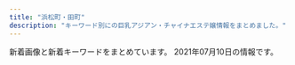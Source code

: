 ```yaml
---
title: "浜松町・田町"
description: "キーワード別にの巨乳アジアン・チャイナエステ嬢情報をまとめました。"
---
```


新着画像と新着キーワードをまとめています。
2021年07月10日の情報です。

<DmmAffiliateIns />
<KeywordTable
  shops={
    [
    {
        "img_links": [
            "http://melpomene-est.biz/images/r3.jpg",
            "http://melpomene-est.biz/images/b5.jpg",
            "http://melpomene-est.biz/images/b2.jpg",
            "http://melpomene-est.biz/images/cg09.jpg",
            "http://melpomene-est.biz/images/b6.jpg",
            "http://melpomene-est.biz/images/cg03.jpg",
            "http://melpomene-est.biz/images/ac4.jpg",
            "http://melpomene-est.biz/images/cg06.jpg",
            "http://melpomene-est.biz/images/rosel.png",
            "http://melpomene-est.biz/images/cg05.jpg",
            "http://melpomene-est.biz/images/ac1.jpg",
            "http://melpomene-est.biz/images/r1.jpg",
            "http://melpomene-est.biz/images/ac3.jpg",
            "http://melpomene-est.biz/images/kan.jpg",
            "http://melpomene-est.biz/images/r2.jpg",
            "http://melpomene-est.biz/images/r6.jpg",
            "http://melpomene-est.biz/images/b3.jpg",
            "http://melpomene-est.biz/images/roser.png",
            "http://melpomene-est.biz/images/qrc.png",
            "http://melpomene-est.biz/images/b1.jpg",
            "http://melpomene-est.biz/images/b4.jpg",
            "http://melpomene-est.biz/images/cg08.jpg",
            "http://melpomene-est.biz/images/cg02.jpg",
            "http://melpomene-est.biz/images/r5.jpg",
            "http://melpomene-est.biz/images/cg01.jpg",
            "http://melpomene-est.biz/images/tel.png",
            "http://melpomene-est.biz/images/ac2.jpg",
            "http://melpomene-est.biz/images/r4.jpg"
        ],
        "station": "JR\u65b0\u6a4b\u99c5\u65e5\u6bd4\u8c37\u53e3",
        "keywords": {
            "87": 6,
            "86": 31
        },
        "url": "http://melpomene-est.biz/",
        "name": "\u30bb\u30cf\u30c8"
    },
    {
        "name": "Yuki\u2019s House",
        "station": "JR\u6d5c\u677e\u753a\u99c5\u5357\u53e3",
        "keywords": {},
        "url": "http://yukizhouse00.web.fc2.com/",
        "img_links": [
            "http://yukizhouse00.web.fc2.com/images/slider/slid1.jpg",
            "http://yukizhouse00.web.fc2.com/images/portfolio/work-3.jpg",
            "http://yukizhouse00.web.fc2.com/images/portfolio/work-6.jpg",
            "http://yukizhouse00.web.fc2.com/images/portfolio/work-4.jpg",
            "http://yukizhouse00.web.fc2.com/images/portfolio/work-5.jpg",
            "http://yukizhouse00.web.fc2.com/images/portfolio/work-2.jpg",
            "http://yukizhouse00.web.fc2.com/images/portfolio/work-1.jpg",
            "http://yukizhouse00.web.fc2.com/images/slider/slid2.jpg"
        ]
    },
    {
        "img_links": [
            "http://www.k-harunoie.info/imge/service1.jpg",
            "http://www.k-harunoie.info/imge/service2.jpg",
            "http://www.k-harunoie.info/imge/service3.jpg",
            "http://www.k-harunoie.info/imge/botton.jpg",
            "http://www.k-harunoie.info/imge/p-5.jpg",
            "http://www.k-harunoie.info/imge/int2.png",
            "http://www.k-harunoie.info/imge/ta.png",
            "http://www.k-harunoie.info/imge/s1.png",
            "http://www.k-harunoie.info/imge/tel.png",
            "http://www.k-harunoie.info/imge/p-1.jpg",
            "http://www.k-harunoie.info/imge/s0.png",
            "http://www.k-harunoie.info/imge/staff_t.jpg",
            "http://www.k-harunoie.info/imge/interior_t.jpg",
            "http://www.k-harunoie.info/imge/p-2.jpg",
            "http://www.k-harunoie.info/imge/p-4.jpg",
            "http://www.k-harunoie.info/imge/sys.png"
        ],
        "name": "\u6625\u306e\u5bb6",
        "url": "http://www.k-harunoie.info/",
        "station": "JR\u7530\u753a\u99c5\u6771\u53e3",
        "keywords": {}
    },
    {
        "keywords": {
            "F": 4,
            "E": 3,
            "C": 3,
            "D": 6
        },
        "station": "JR\u6d5c\u677e\u753a\u99c5\u5317\u53e3",
        "name": "Oriental Spa",
        "url": "https://hamamatsucho-mensesthe.com/",
        "img_links": [
            "https://hamamatsucho-mensesthe.com/images/clear.png",
            "https://hamamatsucho-mensesthe.com/room/4.jpg",
            "https://hamamatsucho-mensesthe.com/2017/10/08/ruru-s1.jpg",
            "https://hamamatsucho-mensesthe.com/staff2/wp-content/uploads/2021/06/yuki02.png",
            "https://hamamatsucho-mensesthe.com/staff2/wp-content/uploads/2021/05/mimi02.png",
            "https://hamamatsucho-mensesthe.com/menu/friend.png",
            "https://hamamatsucho-mensesthe.com/nana03.png",
            "https://hamamatsucho-mensesthe.com/staff2/wp-content/uploads/2021/07/yui01.png",
            "https://hamamatsucho-mensesthe.com/images/header3.png",
            "https://hamamatsucho-mensesthe.com/2018/06/12/yoko-s1.jpg",
            "https://hamamatsucho-mensesthe.com/room/esthe3.jpg",
            "https://hamamatsucho-mensesthe.com/staff2/wp-content/uploads/2021/06/miki01.png",
            "https://hamamatsucho-mensesthe.com/miyuki01.png",
            "https://hamamatsucho-mensesthe.com/staff/koko-l1.jpg",
            "https://hamamatsucho-mensesthe.com/room/esthe2.jpg",
            "https://hamamatsucho-mensesthe.com/button/home.png",
            "https://hamamatsucho-mensesthe.com/button/sche.png",
            "https://hamamatsucho-mensesthe.com/staff/yoko-s1.jpg",
            "https://hamamatsucho-mensesthe.com/staff2/wp-content/uploads/2021/06/hime01.png",
            "https://hamamatsucho-mensesthe.com/room/3.jpg",
            "https://hamamatsucho-mensesthe.com/images/main1.jpg",
            "https://hamamatsucho-mensesthe.com/room/2.jpg",
            "https://hamamatsucho-mensesthe.com/room/1.jpg",
            "https://hamamatsucho-mensesthe.com/staff/arisa-l1.jpg",
            "https://hamamatsucho-mensesthe.com/staff2/wp-content/uploads/2019/12/nanami02-2.png",
            "https://hamamatsucho-mensesthe.com/icon/twitter.png",
            "https://hamamatsucho-mensesthe.com/staff/yoko-l1.jpg",
            "https://hamamatsucho-mensesthe.com/staff2/wp-content/uploads/2021/06/ai01.png",
            "https://hamamatsucho-mensesthe.com/staff2/wp-content/uploads/2021/03/rina03.png",
            "https://hamamatsucho-mensesthe.com/2018/06/08/hana-s2.jpg",
            "https://hamamatsucho-mensesthe.com/staff2/wp-content/uploads/2019/12/haru-1.png",
            "https://hamamatsucho-mensesthe.com/staff2/wp-content/uploads/2021/03/miku03.png",
            "https://hamamatsucho-mensesthe.com/button/staff.png",
            "https://hamamatsucho-mensesthe.com/menu/sche.png",
            "https://hamamatsucho-mensesthe.com/staff/koko-s1.jpg",
            "https://hamamatsucho-mensesthe.com/menu/home.png",
            "https://hamamatsucho-mensesthe.com/images/main-sp.jpg",
            "https://hamamatsucho-mensesthe.com/staff/nana-s1.jpg",
            "https://hamamatsucho-mensesthe.com/room/esthe1.jpg",
            "https://hamamatsucho-mensesthe.com/2018/11/23/arisa-s1.jpg",
            "https://hamamatsucho-mensesthe.com/icon/facebook.png",
            "https://hamamatsucho-mensesthe.com/staff2/wp-content/uploads/2021/06/linko05.png",
            "https://hamamatsucho-mensesthe.com/kumi1.jpg",
            "https://hamamatsucho-mensesthe.com/staff/nana-l1.jpg",
            "https://hamamatsucho-mensesthe.com/staff2/wp-content/uploads/2020/11/siruet.png",
            "https://hamamatsucho-mensesthe.com/2018/12/21/koko-s1.jpg",
            "https://hamamatsucho-mensesthe.com/icon/google_plus.png",
            "https://hamamatsucho-mensesthe.com/2018/12/21/yuyu-s1.jpg",
            "https://hamamatsucho-mensesthe.com/kumi2.jpg",
            "https://hamamatsucho-mensesthe.com/icon/line.png",
            "https://hamamatsucho-mensesthe.com/2018/03/02/anna-s1.jpg",
            "https://hamamatsucho-mensesthe.com/images/footer-r.png",
            "https://hamamatsucho-mensesthe.com/staff/arisa-s1.jpg",
            "https://hamamatsucho-mensesthe.com/menu/gallery.png",
            "https://hamamatsucho-mensesthe.com/staff/yuyu-l1.jpg",
            "https://hamamatsucho-mensesthe.com/menu/info.png",
            "https://hamamatsucho-mensesthe.com/staff2/wp-content/uploads/2020/11/momo02.png",
            "https://hamamatsucho-mensesthe.com/images/footer-l.png",
            "https://hamamatsucho-mensesthe.com/staff/yuyu-s1.jpg"
        ]
    },
    {
        "keywords": {
            "C": 16
        },
        "url": "http://tamachi-en.link/",
        "img_links": [
            "http://tamachi-en.link/images/top.jpg",
            "http://tamachi-en.link/images/g8.jpg",
            "http://tamachi-en.link/images/new1.jpg",
            "http://tamachi-en.link/images/zi_link.png",
            "http://tamachi-en.link/images/g0.jpg",
            "http://tamachi-en.link/images/zi_staff.png",
            "http://tamachi-en.link/images/g2.jpg",
            "http://tamachi-en.link/images/g4.jpg",
            "http://tamachi-en.link/images/g5.jpg",
            "http://tamachi-en.link/images/mobile.png",
            "http://tamachi-en.link/images/g3.jpg",
            "http://tamachi-en.link/images/g6.jpg",
            "http://tamachi-en.link/images/g1.jpg",
            "http://tamachi-en.link/images/sakula.jpg"
        ],
        "name": "\u7e01",
        "station": "JR\u7530\u753a\u99c5\u6771\u53e3"
    },
    {
        "img_links": [
            "http://es-leon.link/photos/sites/45/2021/04/2021043018143110.jpg",
            "http://es-leon.link/photos/sites/45/2021/04/2021041118464285.jpg",
            "http://es-leon.link/images/nav_link07_no.png",
            "http://es-leon.link/photos/sites/45/2021/07/202107072214577.jpg",
            "http://es-leon.link/images/profile.png",
            "http://es-leon.link/photos/sites/45/2021/03/2021041002184750.jpg",
            "http://es-leon.link/photos/sites/45/2021/06/2021062907281342.jpg",
            "http://es-leon.link/photos/sites/45/2021/04/2021041118451354.jpg",
            "http://es-leon.link/images/card.png",
            "http://es-leon.link/images/guide2.png",
            "http://es-leon.link/photos/sites/45/2020/10/2020101318294854.jpg",
            "http://es-leon.link/images/slider04.jpg",
            "http://es-leon.link/photos/sites/45/2021/02/2021022813195234.jpg",
            "http://es-leon.link/photos/sites/45/2021/05/2021050801330145.jpg",
            "http://es-leon.link/photos/sites/45/2021/02/2021022815420713.jpg",
            "http://es-leon.link/photos/sites/45/2020/10/2020101404192576.jpg",
            "http://es-leon.link/images/guide7.jpg",
            "http://es-leon.link/images/nav_link05_no.png",
            "http://es-leon.link/photos/sites/45/2021/05/2021053003333110.jpg",
            "http://es-leon.link/images/guide2.jpg",
            "http://es-leon.link/images/slider03.jpg",
            "http://es-leon.link/images/pagetop.jpg",
            "http://es-leon.link/photos/sites/45/2021/02/2021022815431041.jpg",
            "http://es-leon.link/images/slider02.jpg",
            "http://es-leon.link/images/guide4.jpg",
            "http://es-leon.link/photos/sites/45/2021/03/2021031222423325.jpg",
            "http://es-leon.link/photos/sites/45/2021/05/2021052608131497.jpg",
            "http://es-leon.link/photos/sites/45/2021/07/2021070722154647.jpg",
            "http://es-leon.link/photos/sites/45/2021/02/2021022702210178.jpg",
            "http://es-leon.link/photos/sites/45/2021/06/2021062605513683.jpg",
            "http://es-leon.link/photos/sites/45/2021/02/202102281658118.jpg",
            "http://es-leon.link/images/nav_link03_no.png",
            "http://es-leon.link/images/nav_link02_no.png",
            "http://es-leon.link/images/nav_link01_no.png",
            "http://es-leon.link/images/guide3.jpg",
            "http://es-leon.link/images/lineline.png",
            "http://es-leon.link/photos/sites/45/2021/05/2021050301212645.jpg",
            "http://es-leon.link/images/slider00.jpg",
            "http://es-leon.link/photos/sites/45/2021/05/2021050416545177.jpg",
            "http://es-leon.link/images/qr.png",
            "http://es-leon.link/images/img_info.jpg",
            "http://es-leon.link/photos/sites/45/2021/02/2021021014235421.jpg",
            "http://es-leon.link/images/guide1.jpg",
            "http://es-leon.link/photos/sites/45/2021/05/2021050416550882.jpg",
            "http://es-leon.link/images/header.png",
            "http://es-leon.link/photos/sites/45/2020/10/2020100103284496.jpg",
            "http://es-leon.link/photos/sites/45/2021/06/2021061018070213.jpg",
            "http://es-leon.link/photos/sites/45/2021/06/2021062804513224.jpg",
            "http://es-leon.link/photos/sites/45/2020/10/2020101318300043.jpg",
            "http://es-leon.link/photos/sites/45/2021/05/2021052608061121.jpg",
            "http://es-leon.link/photos/sites/45/2021/02/2021022813203297.jpg",
            "http://es-leon.link/photos/sites/45/2021/04/2021043013393443.jpg",
            "http://es-leon.link/photos/sites/45/2021/05/2021050617464464.jpg",
            "http://es-leon.link/photos/sites/45/2021/05/2021053003331795.jpg",
            "http://es-leon.link/photos/sites/45/2021/06/202106280451406.jpg",
            "http://es-leon.link/images/guide1.png",
            "http://es-leon.link/photos/sites/45/2021/05/2021052608044541.jpg",
            "http://es-leon.link/images/guide8.jpg",
            "http://es-leon.link/photos/sites/45/2020/10/202010010328436.jpg",
            "http://es-leon.link/photos/sites/45/2021/05/2021050801322582.jpg",
            "http://es-leon.link/images/guide5.jpg",
            "http://es-leon.link/images/nav_link04_no.png",
            "http://es-leon.link/images/guide6.jpg",
            "http://es-leon.link/images/nav_link06_no.png",
            "http://es-leon.link/photos/sites/45/2021/05/2021050801323975.jpg",
            "http://es-leon.link/photos/sites/45/2021/04/2021043013395329.jpg",
            "http://es-leon.link/images/slider01.jpg",
            "http://es-leon.link/photos/sites/45/2021/03/2021031222420647.jpg",
            "http://es-leon.link/photos/sites/45/2021/04/2021043013400012.jpg"
        ],
        "station": "JR\u65b0\u6a4b\u99c5\u70cf\u68ee\u53e3",
        "name": "LEON",
        "keywords": {
            "\u80f8": 1,
            "88": 10,
            "92": 5,
            "86": 4,
            "85": 10,
            "90": 2,
            "84": 9
        },
        "url": "http://es-leon.link/"
    },
    {
        "keywords": {
            "E": 9,
            "F": 1,
            "\u4e73": 2,
            "D": 8,
            "\u80f8": 2,
            "\u30bb\u30af\u30b7\u30fc": 21
        },
        "img_links": [
            "https://aroma-queen.work/images/st/st_mayumi_1.jpg",
            "https://aroma-queen.work/images/st/st_20_1.jpg",
            "https://aroma-queen.work/images/st/st_get_3.jpg",
            "https://aroma-queen.work/images/st/st_cindy.jpg",
            "https://aroma-queen.work/images/top2.png",
            "https://aroma-queen.work/images/st/st_ai_1.jpg",
            "https://aroma-queen.work/images/st/st_koko_1.jpg",
            "https://aroma-queen.work/images/st/st_joy.jpg",
            "https://aroma-queen.work/images/st/st_mirror_3.jpg",
            "https://aroma-queen.work/images/st/st_dan_1.jpg",
            "https://aroma-queen.work/images/top_campaign_dec.jpg",
            "https://aroma-queen.work/images/st/st_chiba_2.jpg",
            "https://aroma-queen.work/images/st/st_shizuka_1.jpg",
            "https://aroma-queen.work/images/st/st_19.jpg",
            "https://aroma-queen.work/images/st/st_17.jpg",
            "https://aroma-queen.work/images/st/st_mirror_2.jpg",
            "https://aroma-queen.work/images/st/st_jasmine_1.jpg",
            "https://aroma-queen.work/images/st/st_kei.jpg",
            "https://aroma-queen.work/images/st/st_5_2.jpg",
            "https://aroma-queen.work/images/st/st_hara3.jpg",
            "https://aroma-queen.work/images/st/st_mimi_1.jpg",
            "https://aroma-queen.work/images/st/st_ami_2.jpg",
            "https://aroma-queen.work/images/st/st_kiki2.jpg",
            "https://aroma-queen.work/images/st/st_rena_2.jpg",
            "https://aroma-queen.work/images/st/st_rei_3.jpg",
            "https://aroma-queen.work/images/st/st_13.jpg",
            "https://aroma-queen.work/images/st/st_angel_1.jpg",
            "https://aroma-queen.work/images/st/st_yuri_3.jpg",
            "https://aroma-queen.work/images/st/st_min_2.jpg",
            "https://aroma-queen.work/images/st/st_pink_3.jpg",
            "https://aroma-queen.work/images/st/st_nanako.jpg",
            "https://aroma-queen.work/images/st/st_nina_3.jpg",
            "https://aroma-queen.work/images/st/st_maya_1.jpg",
            "https://aroma-queen.work/images/st/st_dan_2.jpg",
            "https://aroma-queen.work/images/st/st_aiko_2.jpg",
            "https://aroma-queen.work/images/st/st_emi.jpg",
            "https://aroma-queen.work/images/st/st_mai_1.jpg",
            "https://aroma-queen.work/images/st/st_kou1.jpg",
            "https://aroma-queen.work/images/st/st_18.jpg",
            "https://aroma-queen.work/images/st/st_ai1.jpg",
            "https://aroma-queen.work/images/st/st_emi_1.jpg",
            "https://aroma-queen.work/images/st/st_koy_2.jpg",
            "https://aroma-queen.work/images/st/st_eri.jpg",
            "https://aroma-queen.work/images/st/st_angel_3.jpg",
            "https://aroma-queen.work/images/st/st_aya.jpg",
            "https://aroma-queen.work/images/st/st_joy_3.jpg",
            "https://aroma-queen.work/images/st/st_party_2.jpg",
            "https://aroma-queen.work/images/st/st_rei.jpg",
            "https://aroma-queen.work/images/st/st_miki.jpg",
            "https://aroma-queen.work/images/st/st_kaori_1.jpg",
            "https://aroma-queen.work/images/st/st_huxa.jpg",
            "https://aroma-queen.work/images/st/st_joy_1.jpg",
            "https://aroma-queen.work/images/st/st_rinda_2.jpg",
            "https://aroma-queen.work/images/st/st_four1.jpg",
            "https://aroma-queen.work/images/st/st_anan.jpg",
            "https://aroma-queen.work/images/st/st_yuyu.jpg",
            "https://aroma-queen.work/images/st/st_22.jpg",
            "https://aroma-queen.work/images/st/st_saya_1.jpg",
            "https://aroma-queen.work/images/st/st_.jpg",
            "https://aroma-queen.work/images/st/st_10_1.jpg",
            "https://aroma-queen.work/images/st/st_yuri_2.jpg",
            "https://aroma-queen.work/images/st/st_nan.jpg",
            "https://aroma-queen.work/images/st/st_nana.jpg",
            "https://aroma-queen.work/images/st/st_kou2.jpg",
            "https://aroma-queen.work/images/st/st_gei.jpg",
            "https://aroma-queen.work/images/st/st_sakura_1.jpg",
            "https://aroma-queen.work/images/st/st_nuna3.jpg",
            "https://aroma-queen.work/images/st/st_min_4.jpg",
            "https://aroma-queen.work/images/st/st_cake_1.jpg",
            "https://aroma-queen.work/images/st/st_joy_2.jpg",
            "https://aroma-queen.work/images/st/st_hara.jpg",
            "https://aroma-queen.work/images/st/st_aiko_1.jpg",
            "https://aroma-queen.work/images/st/st_eiri.jpg",
            "https://aroma-queen.work/images/st/st_21.jpg",
            "https://aroma-queen.work/images/st/st_nuna.jpg",
            "https://aroma-queen.work/images/st/st_rei_2.jpg",
            "https://aroma-queen.work/images/st/st_hana_1.jpg",
            "https://aroma-queen.work/images/st/st_chiba_1.jpg",
            "https://aroma-queen.work/images/st/st_chiba_4.jpg",
            "https://aroma-queen.work/images/st/st_aya_1.jpg",
            "https://aroma-queen.work/images/st/st_ou_3.jpg",
            "https://aroma-queen.work/images/st/st_nori.jpg",
            "https://aroma-queen.work/images/top_campaign_spring.jpg",
            "https://aroma-queen.work/images/st/st_ou_1.jpg",
            "https://aroma-queen.work/images/st/st_ryuu_2.jpg",
            "https://aroma-queen.work/images/st/st_14_1.jpg",
            "https://aroma-queen.work/images/st/st_pink_1.jpg",
            "https://aroma-queen.work/images/st/st_nami_1.jpg",
            "https://aroma-queen.work/images/st/st_coco_1.jpg",
            "https://aroma-queen.work/images/st/st_saya_0.jpg",
            "https://aroma-queen.work/images/st/st_sayuri_1.jpg",
            "https://aroma-queen.work/images/st/st_jj_1.jpg",
            "https://aroma-queen.work/images/st/st_nana_1.jpg",
            "https://aroma-queen.work/images/st/st_honey_1.jpg",
            "https://aroma-queen.work/images/st/st_risa_1.jpg",
            "https://aroma-queen.work/images/st/st_rinda_1.jpg",
            "https://aroma-queen.work/images/st/st_yuri.jpg",
            "https://aroma-queen.work/images/st/st_5_3.jpg",
            "https://aroma-queen.work/images/st/st_kaori_2.jpg",
            "https://aroma-queen.work/images/st/st_20.jpg",
            "https://aroma-queen.work/images/top.png",
            "https://aroma-queen.work/images/st/st_rinda_6.jpg",
            "https://aroma-queen.work/images/st/st_minto_1.jpg",
            "https://aroma-queen.work/images/st/st_25.jpg",
            "https://aroma-queen.work/images/week_campaign.jpg",
            "https://aroma-queen.work/images/st/st_koko.jpg",
            "https://aroma-queen.work/images/st/st_lucy_3.jpg",
            "https://aroma-queen.work/images/st/st_16_1.jpg",
            "https://aroma-queen.work/images/st/st_kiki_1.jpg",
            "https://aroma-queen.work/images/st/st_mayumi_2.jpg",
            "https://aroma-queen.work/images/st/st_ai.jpg",
            "https://aroma-queen.work/images/st/st_5_1.jpg",
            "https://aroma-queen.work/images/st/st_nanako3.jpg",
            "https://aroma-queen.work/images/st/st_bibi_1.jpg",
            "https://aroma-queen.work/images/st/st_yumi.jpg",
            "https://aroma-queen.work/images/st/st_jerry.jpg",
            "https://aroma-queen.work/images/st/st_7_1.jpg",
            "https://aroma-queen.work/images/st/st_bibi.jpg",
            "https://aroma-queen.work/images/st/st_aigo.jpg",
            "https://aroma-queen.work/images/st/st_maria.jpg",
            "https://aroma-queen.work/images/st/st_nanako2.jpg",
            "https://aroma-queen.work/images/st/st_risa_2.jpg",
            "https://aroma-queen.work/images/st/st_hana_2.jpg",
            "https://aroma-queen.work/images/st/st_maisy.jpg",
            "https://aroma-queen.work/images/st/st_sofea_2.jpg",
            "https://aroma-queen.work/images/st/st_pink_2.jpg",
            "https://aroma-queen.work/images/st/st_angel_2.jpg",
            "https://aroma-queen.work/images/st/st_bibi_2.jpg"
        ],
        "url": "https://aroma-queen.work/",
        "station": "JR\u65b0\u6a4b\u99c5\u70cf\u68ee\u53e3",
        "name": "Aroma Coco8"
    },
    {
        "station": "\u5185\u5e78\u753a\u99c5A3",
        "keywords": {},
        "img_links": [
            "http://romantic-est.info/img/line1.jpg",
            "http://romantic-est.info/img/topimg1.jpg",
            "http://romantic-est.info/img/cg071.jpg",
            "http://romantic-est.info/img/line.jpg",
            "http://romantic-est.info/img/cg03.jpg",
            "http://romantic-est.info/img/r4.jpg",
            "http://romantic-est.info/img/rec00.jpg",
            "https://s-este.jp/img/common/freebanner/200_40.png",
            "http://romantic-est.info/img/cg031.jpg",
            "http://romantic-est.info/img/r3.jpg",
            "http://romantic-est.info/img/cg07.jpg",
            "https://www.est-tatsujin.jp/theme/esthe_no_tatsujin_front/banner/estbnr_s2_200x40.jpg",
            "http://romantic-est.info/img/cg09.jpg",
            "http://romantic-est.info/img/cg091.jpg",
            "http://romantic-est.info/img/r2.jpg",
            "http://romantic-est.info/link/menlog.jpg",
            "http://romantic-est.info/img/cg111.jpg",
            "http://romantic-est.info/img/kan.jpg",
            "http://romantic-est.info/img/cg11.jpg",
            "http://romantic-est.info/img/r5.jpg",
            "http://romantic-est.info/img/cg06.jpg",
            "http://romantic-est.info/img/cg061.jpg",
            "http://romantic-est.info/img/topimg.jpg",
            "http://romantic-est.info/img/r1.jpg"
        ],
        "name": "\u30ab\u30b5\u30d6\u30e9\u30f3\u30ab",
        "url": "http://romantic-est.info/"
    },
    {
        "station": "JR\u6d5c\u677e\u753a\u99c5\u5357\u53e3",
        "name": "\u6c34\u7121\u6708\uff5e\u307f\u306a\u3065\u304d\uff5e",
        "keywords": {
            "86": 4,
            "85": 4,
            "90": 4,
            "83": 4,
            "87": 4
        },
        "img_links": [
            "https://minazuki-tokyo.com/wp-content/uploads/2021/02/yuyu.png",
            "https://minazuki-tokyo.com/wp-content/uploads/2021/02/t04.png",
            "https://minazuki-tokyo.com/wp-content/uploads/2020/11/photo01.png",
            "https://minazuki-tokyo.com/wp-content/uploads/2021/02/price.png",
            "https://minazuki-tokyo.com/wp-content/uploads/2021/02/ayu.png",
            "https://minazuki-tokyo.com/wp-content/uploads/2021/02/sm03.png",
            "https://minazuki-tokyo.com/wp-content/uploads/2021/02/cam.png",
            "https://minazuki-tokyo.com/wp-content/uploads/2021/02/t02.png",
            "https://minazuki-tokyo.com/wp-content/uploads/2021/02/t01.png",
            "https://minazuki-tokyo.com/wp-content/uploads/2020/11/photo02.png",
            "https://minazuki-tokyo.com/wp-content/uploads/2020/11/photo03.png",
            "https://minazuki-tokyo.com/wp-content/uploads/2021/02/haru.jpg",
            "https://minazuki-tokyo.com/wp-content/uploads/2021/02/t06.png",
            "https://minazuki-tokyo.com/wp-content/uploads/2021/02/sm02.png",
            "https://minazuki-tokyo.com/wp-content/uploads/2020/11/photo04.png",
            "https://minazuki-tokyo.com/wp-content/uploads/2021/02/yumi.png",
            "https://minazuki-tokyo.com/wp-content/uploads/2021/02/sm01.png",
            "https://minazuki-tokyo.com/wp-content/uploads/2021/02/t03.png",
            "https://minazuki-tokyo.com/wp-content/uploads/2021/02/top2.png",
            "https://minazuki-tokyo.com/wp-content/uploads/2020/11/photo05.png",
            "https://minazuki-tokyo.com/wp-content/uploads/2021/02/yuyu2.jpg",
            "https://minazuki-tokyo.com/wp-content/uploads/2021/02/t07.png",
            "https://minazuki-tokyo.com/wp-content/uploads/2021/02/sm04.png",
            "https://minazuki-tokyo.com/wp-content/uploads/2021/02/yumi.jpg",
            "https://minazuki-tokyo.com/wp-content/uploads/2021/02/koyuri-1.jpg",
            "https://minazuki-tokyo.com/wp-content/uploads/2021/03/top10.png",
            "https://minazuki-tokyo.com/wp-content/uploads/2021/02/ayu.jpg",
            "https://minazuki-tokyo.com/wp-content/uploads/2021/02/t08.png",
            "https://minazuki-tokyo.com/wp-content/uploads/2021/02/koyuri.png",
            "https://minazuki-tokyo.com/wp-content/uploads/2021/02/top1.png",
            "https://minazuki-tokyo.com/wp-content/uploads/2021/02/2-09.png",
            "https://minazuki-tokyo.com/wp-content/uploads/2021/02/t05.png",
            "https://minazuki-tokyo.com/wp-content/uploads/2021/02/haru.png"
        ],
        "url": "https://minazuki-tokyo.com/"
    },
    {
        "url": "http://body-heal.net/",
        "name": "Tami",
        "keywords": {
            "84": 4,
            "88": 10,
            "87": 6,
            "E": 6,
            "85": 4
        },
        "img_links": [
            "http://body-heal.net/staffPhoto/b20190120201033.jpg",
            "http://body-heal.net/uploadfiles/images/campaignBodyHealNet.jpg",
            "http://body-heal.net/js/sliderLine/slide_prev.png",
            "http://body-heal.net/staffPhoto/b20190608220420.jpg",
            "http://body-heal.net/staffPhoto/b20190117105438.jpg",
            "http://body-heal.net/staffPhoto/b20190608222039.jpg",
            "http://body-heal.net/js/sliderLine/slide_next.png",
            "http://body-heal.net/images/access/01.jpg",
            "http://body-heal.net/staffPhoto/b20190218130854.jpg",
            "http://body-heal.net/staffPhoto/b20180926231950.jpg",
            "http://body-heal.net/staffPhoto/b20180721035111.jpg",
            "http://body-heal.net/images/store/05.jpg",
            "http://body-heal.net/images/store/06.jpg",
            "http://body-heal.net/images/store/01.jpg",
            "http://body-heal.net/images/access/04.jpg",
            "http://body-heal.net/images/access/03.jpg",
            "http://body-heal.net/images/access/05.jpg",
            "http://body-heal.net/images/access/02.jpg",
            "http://body-heal.net/images/store/04.jpg",
            "http://body-heal.net/images/show.jpg"
        ],
        "station": "JR\u7530\u753a\u99c5\u4e09\u7530\u53e3"
    },
    {
        "img_links": [
            "http://www.es-tokyo.link/img/ami1.jpg",
            "http://www.es-tokyo.link/img/kaori1.jpg",
            "http://www.es-tokyo.link/images/23.jpg",
            "http://www.es-tokyo.link/images/9.jpg",
            "http://www.es-tokyo.link/images/tel.jpg",
            "http://www.es-tokyo.link/img/emili1.jpg",
            "http://www.es-tokyo.link/img/mayu1.jpg",
            "http://www.es-tokyo.link/img/minami1.jpg",
            "http://www.es-tokyo.link/images/sys2.jpg",
            "http://www.es-tokyo.link/images/19.jpg",
            "http://www.es-tokyo.link/images/27.jpg",
            "http://www.es-tokyo.link/images/interior_t.jpg",
            "http://www.es-tokyo.link/images/head.jpg",
            "http://www.es-tokyo.link/img/suzu1.jpg",
            "http://www.es-tokyo.link/images/32.jpg",
            "http://www.es-tokyo.link/img/erin1.jpg",
            "http://www.es-tokyo.link/images/5.jpg",
            "http://www.es-tokyo.link/images/staff_t.jpg",
            "http://www.es-tokyo.link/img/momoko1.jpg",
            "http://www.es-tokyo.link/img/izumi1.jpg",
            "http://www.es-tokyo.link/images/s1.png",
            "http://www.es-tokyo.link/img/rin1.jpg",
            "http://www.es-tokyo.link/images/24.jpg",
            "http://www.es-tokyo.link/images/news.jpg",
            "http://www.es-tokyo.link/images/sys1.jpg",
            "http://www.es-tokyo.link/images/newface.jpg",
            "http://www.es-tokyo.link/images/3.jpg",
            "http://www.es-tokyo.link/images/31.jpg",
            "http://www.es-tokyo.link/images/b1.jpg",
            "http://www.es-tokyo.link/images/28.jpg",
            "http://www.es-tokyo.link/images/22.jpg",
            "http://www.es-tokyo.link/img/yui1.jpg",
            "http://www.es-tokyo.link/img/erin2.jpg",
            "http://www.es-tokyo.link/img/izumi2.jpg",
            "http://www.es-tokyo.link/img/minami2.jpg",
            "http://www.es-tokyo.link/images/30.jpg",
            "http://www.es-tokyo.link/images/mobile.jpg",
            "http://www.es-tokyo.link/img/naomi1.jpg",
            "http://www.es-tokyo.link/images/b3.jpg",
            "http://www.es-tokyo.link/images/int2.jpg",
            "http://www.es-tokyo.link/images/20.jpg",
            "http://www.es-tokyo.link/img/miwa1.jpg",
            "http://www.es-tokyo.link/images/int1.jpg",
            "http://www.es-tokyo.link/images/25.jpg",
            "http://www.es-tokyo.link/images/b2.jpg",
            "http://www.es-tokyo.link/img/hikari1.jpg"
        ],
        "station": "JR\u6d5c\u677e\u753a\u99c5\u5357\u53e3",
        "name": "Pandora*\u30d1\u30f3\u30c9\u30e9",
        "keywords": {},
        "url": "http://www.es-tokyo.link"
    },
    {
        "img_links": [
            "https://static.wixstatic.com/media/c0eb72_43f5a28bd3004602b64ed4bc3095af0e~mv2.png",
            "https://static.wixstatic.com/media/c0eb72_9f57c6ba804e4a55805040f7832a3bb9~mv2.png",
            "https://static.wixstatic.com/media/c0eb72_026f8703429f4d1a93067d6664ba9e24~mv2.png",
            "https://static.wixstatic.com/media/c0eb72_068fd8e3a6034963bb1dcf1002759294~mv2.png",
            "https://static.wixstatic.com/media/c0eb72_349ce6f6faed4c09b9ec1e412ba7a370~mv2.jpg"
        ],
        "name": "\u68ee\u306e\u9999",
        "station": "JR\u7530\u753a\u99c5\u897f\u53e3",
        "keywords": {},
        "url": "https://www.morinokaori-massage.com/"
    },
    {
        "img_links": [
            "https://hamamatsucho-esthe.work/staff/riri-s1.jpg",
            "https://hamamatsucho-esthe.work/menu/info.png",
            "https://hamamatsucho-esthe.work/button/staff.png",
            "https://hamamatsucho-esthe.work/icon/twitter.png",
            "https://hamamatsucho-esthe.work/2018/09/10/sora-s1.jpg",
            "https://hamamatsucho-esthe.work/room/esthe2.jpg",
            "https://hamamatsucho-esthe.work/2020/01/05/yuki-s1.jpg",
            "https://hamamatsucho-esthe.work/staff/nana-l1.jpg",
            "https://hamamatsucho-esthe.work/2021/05/20/mimi-s1.jpg",
            "https://hamamatsucho-esthe.work/images/flower.png",
            "https://hamamatsucho-esthe.work/2018/12/26/sayaka-s1.jpg",
            "https://hamamatsucho-esthe.work/kana01.png",
            "https://hamamatsucho-esthe.work/images/clear.png",
            "https://hamamatsucho-esthe.work/2019/11/05/nanami-s1.jpg",
            "https://hamamatsucho-esthe.work/2019/05/25/riko-s1.jpg",
            "https://hamamatsucho-esthe.work/staff/mimi-s1.jpg",
            "https://hamamatsucho-esthe.work/button/blog.png",
            "https://hamamatsucho-esthe.work/staff/maki-s1.jpg",
            "https://hamamatsucho-esthe.work/staff/nana-s1.jpg",
            "https://hamamatsucho-esthe.work/2020/11/06/momo-s1.jpg",
            "https://hamamatsucho-esthe.work/2019/06/14/riri-s1.jpg",
            "https://hamamatsucho-esthe.work/staff/riri-l1.jpg",
            "https://hamamatsucho-esthe.work/2021/06/04/yuki-s1.jpg",
            "https://hamamatsucho-esthe.work/staff/yuki-l1.jpg",
            "https://hamamatsucho-esthe.work/room/esthe1.jpg",
            "https://hamamatsucho-esthe.work/images/qrcode.png",
            "https://hamamatsucho-esthe.work/menu/gallery.png",
            "https://hamamatsucho-esthe.work/staff/mimi-l1.jpg",
            "https://hamamatsucho-esthe.work/staff/maki-l1.jpg",
            "https://hamamatsucho-esthe.work/button/home.png",
            "https://hamamatsucho-esthe.work/2018/09/10/misa-s1.jpg",
            "https://hamamatsucho-esthe.work/menu/home.png",
            "https://hamamatsucho-esthe.work/icon/google_plus.png",
            "https://hamamatsucho-esthe.work/menu/blog.png",
            "https://hamamatsucho-esthe.work/images/footer-r.png",
            "https://hamamatsucho-esthe.work/icon/line.png",
            "https://hamamatsucho-esthe.work/images/main1.jpg",
            "https://hamamatsucho-esthe.work/2020/07/30/maki-s1.jpg",
            "https://hamamatsucho-esthe.work/images/main-sp.jpg",
            "https://hamamatsucho-esthe.work/room/esthe3.jpg",
            "https://hamamatsucho-esthe.work/2021/04/22/nana-s1.jpg",
            "https://hamamatsucho-esthe.work/2021/03/26/riri-s1.jpg",
            "https://hamamatsucho-esthe.work/menu/friend.png",
            "https://hamamatsucho-esthe.work/2019/05/25/koko-s1.jpg",
            "https://hamamatsucho-esthe.work/staff/yuki-s1.jpg",
            "https://hamamatsucho-esthe.work/staff/riko-s1.jpg",
            "https://hamamatsucho-esthe.work/2019/01/14/emi-s1.jpg",
            "https://hamamatsucho-esthe.work/images/footer-l.png",
            "https://hamamatsucho-esthe.work/icon/facebook.png"
        ],
        "keywords": {
            "C": 10,
            "D": 15
        },
        "name": "Artemis",
        "station": "JR\u6d5c\u677e\u753a\u99c5\u5317\u53e3",
        "url": "https://hamamatsucho-esthe.work/"
    },
    {
        "img_links": [
            "http://www.shiawasenojikan.esjp.info/files/001.jpg",
            "http://www.shiawasenojikan.esjp.info/files/009-03.jpg",
            "http://www.shiawasenojikan.esjp.info/files/010-02.jpg",
            "http://www.shiawasenojikan.esjp.info/images/int2.jpg",
            "http://www.shiawasenojikan.esjp.info/files/009-02.jpg",
            "http://www.shiawasenojikan.esjp.info/files/001-03.jpg",
            "http://www.shiawasenojikan.esjp.info/files/003.jpg",
            "http://www.shiawasenojikan.esjp.info/files/015-02.jpg",
            "http://www.shiawasenojikan.esjp.info/images/mobile.jpg",
            "http://www.shiawasenojikan.esjp.info/images/news.jpg",
            "http://www.shiawasenojikan.esjp.info/images/tel.jpg",
            "http://www.shiawasenojikan.esjp.info/files/003-02.jpg",
            "http://www.shiawasenojikan.esjp.info/files/003-03.jpg",
            "http://www.shiawasenojikan.esjp.info/images/head.jpg",
            "http://www.shiawasenojikan.esjp.info/files/015.jpg",
            "http://www.shiawasenojikan.esjp.info/files/001-02.jpg",
            "http://www.shiawasenojikan.esjp.info/images/sys3.jpg",
            "http://www.shiawasenojikan.esjp.info/files/010-03.jpg",
            "http://www.shiawasenojikan.esjp.info/files/009.jpg",
            "http://www.shiawasenojikan.esjp.info/images/staff_t.jpg",
            "http://www.shiawasenojikan.esjp.info/files/015-03.jpg",
            "http://www.shiawasenojikan.esjp.info/files/010.jpg",
            "http://www.shiawasenojikan.esjp.info/images/link_t.jpg",
            "http://www.shiawasenojikan.esjp.info/images/interior_t.jpg"
        ],
        "station": "JR\u65b0\u6a4b\u99c5\u65e5\u6bd4\u8c37\u53e3",
        "keywords": {
            "86": 1,
            "88": 1,
            "D": 5,
            "87": 3
        },
        "name": "\u5e78\u305b\u306e\u6642\u9593",
        "url": "http://www.shiawasenojikan.esjp.info/"
    },
    {
        "name": "SERA",
        "url": "https://hamamatsucho-mensesthe.net/",
        "keywords": {
            "E": 6,
            "C": 2,
            "D": 19
        },
        "img_links": [
            "https://hamamatsucho-mensesthe.net/room/room-l2.jpg",
            "https://hamamatsucho-mensesthe.net/staff/top/miyu-s1.jpg",
            "https://hamamatsucho-mensesthe.net/wp/wp-content/uploads/2020/11/urara.jpg",
            "https://hamamatsucho-mensesthe.net/wp/wp-content/uploads/2020/02/stand-by.jpg",
            "https://hamamatsucho-mensesthe.net/wp/wp-content/uploads/2021/07/rika.jpg",
            "https://hamamatsucho-mensesthe.net/wp/wp-content/uploads/2021/01/yuna-150x150.jpg",
            "https://hamamatsucho-mensesthe.net/wp/wp-content/uploads/2019/07/0677E994-1DBF-4E0E-AB70-7CA5C034B140-150x150.jpeg",
            "https://hamamatsucho-mensesthe.net/wp/wp-content/uploads/2020/10/aki-150x150.jpg",
            "https://hamamatsucho-mensesthe.net/staff/top/nao-s1.jpg",
            "https://hamamatsucho-mensesthe.net/wp/wp-content/uploads/2020/01/mitsuki.jpg",
            "https://hamamatsucho-mensesthe.net/icon/facebook.png",
            "https://hamamatsucho-mensesthe.net/staff/top/rika-s1.jpg",
            "https://hamamatsucho-mensesthe.net/wp/icon/google_plus.png",
            "https://hamamatsucho-mensesthe.net/wp/wp-content/uploads/2021/07/rika-150x150.jpg",
            "https://hamamatsucho-mensesthe.net/images/footer-l.png",
            "https://hamamatsucho-mensesthe.net/wp/wp-content/uploads/2019/07/587590BB-96D0-4887-BE26-3B1413FF7283-150x150.jpeg",
            "https://hamamatsucho-mensesthe.net/wp/images/top1.jpg",
            "https://hamamatsucho-mensesthe.net/room/room-l3.jpg",
            "https://hamamatsucho-mensesthe.net/images/flower.png",
            "https://hamamatsucho-mensesthe.net/wp/images/top3.jpg",
            "https://hamamatsucho-mensesthe.net/wp/wp-content/uploads/2021/05/yuki.jpg",
            "https://hamamatsucho-mensesthe.net/wp/images/mensesthe.jpg",
            "https://hamamatsucho-mensesthe.net/wp/wp-content/uploads/2020/08/ayaka.jpg",
            "https://hamamatsucho-mensesthe.net/room/room-l5.jpg",
            "https://hamamatsucho-mensesthe.net/staff/top/rin-s1.jpg",
            "https://hamamatsucho-mensesthe.net/staff/top/emi-s1.jpg",
            "https://hamamatsucho-mensesthe.net/icon/line.png",
            "https://hamamatsucho-mensesthe.net/images/clear.png",
            "https://hamamatsucho-mensesthe.net/staff/top/ayaka-s1.jpg",
            "https://hamamatsucho-mensesthe.net/wp/icon/line.png",
            "https://hamamatsucho-mensesthe.net/wp/wp-content/uploads/2019/10/eri-150x150.jpg",
            "https://hamamatsucho-mensesthe.net/icon/google_plus.png",
            "https://hamamatsucho-mensesthe.net/room/room-l4.jpg",
            "https://hamamatsucho-mensesthe.net/wp/icon/facebook.png",
            "https://hamamatsucho-mensesthe.net/images/footer-r.png",
            "https://hamamatsucho-mensesthe.net/wp/wp-content/uploads/2020/02/1714CAA8-3D57-4009-AB72-F5A8E6B60310.jpeg",
            "https://hamamatsucho-mensesthe.net/wp/wp-content/uploads/2020/01/misaki-l2.jpg",
            "https://hamamatsucho-mensesthe.net/wp/wp-content/uploads/2020/02/nana.jpg",
            "https://hamamatsucho-mensesthe.net/link/mens-esthe.png",
            "https://hamamatsucho-mensesthe.net/wp/images/top2.jpg",
            "https://hamamatsucho-mensesthe.net/wp/icon/twitter.png",
            "https://hamamatsucho-mensesthe.net/staff/top/aki-s1.jpg",
            "https://hamamatsucho-mensesthe.net/wp/wp-content/uploads/2021/05/yuki-s1-150x150.jpg",
            "https://hamamatsucho-mensesthe.net/staff/top/mitsuki-s1.jpg",
            "https://hamamatsucho-mensesthe.net/room/room-l1.jpg",
            "https://hamamatsucho-mensesthe.net/room/room-l6.jpg",
            "https://hamamatsucho-mensesthe.net/wp/images/clear.png",
            "https://hamamatsucho-mensesthe.net/wp/wp-content/uploads/2020/01/emi-l1.jpg",
            "https://hamamatsucho-mensesthe.net/icon/twitter.png"
        ],
        "station": "JR\u6d5c\u677e\u753a\u99c5\u5317\u53e3"
    },
    {
        "url": "http://www.himawari.mensest.com/",
        "station": "JR\u6d5c\u677e\u753a\u99c5\u5317\u53e3",
        "keywords": {
            "C": 3,
            "86": 3,
            "D": 2,
            "87": 2
        },
        "name": "\u3072\u307e\u308f\u308a",
        "img_links": [
            "http://www.himawari.mensest.com/images/s_info.jpg",
            "http://www.himawari.mensest.com/images/bj1.jpg",
            "http://www.himawari.mensest.com/images/s_staff.jpg",
            "http://www.himawari.mensest.com/images/mobile.jpg",
            "http://www.himawari.mensest.com/files/005-02.jpg",
            "http://www.himawari.mensest.com/files/003-02.jpg",
            "http://www.himawari.mensest.com/files/002.jpg",
            "http://www.himawari.mensest.com/files/002-02.jpg",
            "http://www.himawari.mensest.com/files/006.jpg",
            "http://www.himawari.mensest.com/images/bj3.jpg",
            "http://www.himawari.mensest.com/files/004.jpg",
            "http://www.himawari.mensest.com/files/006-02.jpg",
            "http://www.himawari.mensest.com/files/004-02.jpg",
            "http://www.himawari.mensest.com/images/hua.jpg",
            "http://www.himawari.mensest.com/images/s_link.jpg",
            "http://www.himawari.mensest.com/files/005.jpg",
            "http://www.himawari.mensest.com/images/s_news.jpg",
            "http://www.himawari.mensest.com/images/top.png",
            "http://www.himawari.mensest.com/files/003.jpg"
        ]
    },
    {
        "station": "JR\u65b0\u6a4b\u99c5\u70cf\u68ee\u53e3",
        "name": "\u3082\u307f\u6975",
        "url": "http://www.momigoku.mensest.com/",
        "img_links": [
            "http://www.momigoku.mensest.com/files/009-03.jpg",
            "http://www.momigoku.mensest.com/files/006-02.jpg",
            "http://www.momigoku.mensest.com/files/005.jpg",
            "http://www.momigoku.mensest.com/files/005-03.jpg",
            "http://www.momigoku.mensest.com/images/mobile.jpg",
            "http://www.momigoku.mensest.com/files/006.jpg",
            "http://www.momigoku.mensest.com/files/002.jpg",
            "http://www.momigoku.mensest.com/files/009-02.jpg",
            "http://www.momigoku.mensest.com/files/003-02.jpg",
            "http://www.momigoku.mensest.com/photo_news/upimg/6568560e4063c21661_0.jpg",
            "http://www.momigoku.mensest.com/photo_news/upimg/6504960e3d603628fe_0.jpg",
            "http://www.momigoku.mensest.com/files/007.jpg",
            "http://www.momigoku.mensest.com/files/002-02.jpg",
            "http://www.momigoku.mensest.com/files/008-03.jpg",
            "http://www.momigoku.mensest.com/files/001-02.jpg",
            "http://www.momigoku.mensest.com/photo_news/upimg/6504960e3d603628fe_1.jpg",
            "http://www.momigoku.mensest.com/files/001-03.jpg",
            "http://www.momigoku.mensest.com/files/005-02.jpg",
            "http://www.momigoku.mensest.com/images/r3.jpg",
            "http://www.momigoku.mensest.com/files/007-03.jpg",
            "http://www.momigoku.mensest.com/files/001.jpg",
            "http://www.momigoku.mensest.com/files/003.jpg",
            "http://www.momigoku.mensest.com/files/006-03.jpg",
            "http://www.momigoku.mensest.com/files/004.jpg",
            "http://www.momigoku.mensest.com/files/004-02.jpg",
            "http://www.momigoku.mensest.com/files/007-02.jpg",
            "http://www.momigoku.mensest.com/files/002-03.jpg",
            "http://www.momigoku.mensest.com/files/009.jpg",
            "http://www.momigoku.mensest.com/files/008-02.jpg",
            "http://www.momigoku.mensest.com/files/003-03.jpg",
            "http://www.momigoku.mensest.com/files/008.jpg",
            "http://www.momigoku.mensest.com/files/004-03.jpg",
            "http://www.momigoku.mensest.com/images/line.png"
        ],
        "keywords": {
            "D": 28,
            "\u30bb\u30af\u30b7\u30fc": 1,
            "E": 4,
            "87": 36,
            "C": 21
        }
    }
]
}
/>
<DmmAffiliateScript />
